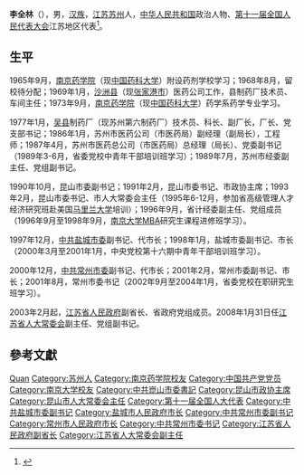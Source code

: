 '''李全林'''（{{bd|1949年|7月|}}），男，[[汉族|汉族]]，[[江苏|江苏]][[苏州|苏州]]人，[[中华人民共和国|中华人民共和国]]政治人物、[[第十一届全国人民代表大会|第十一届全国人民代表大会]]江苏地区代表<ref>{{cite web|author=新华网|title=第十一届全国人大代表|url=http://news.xinhuanet.com/ziliao/2008-03/03/content_7708230.htm?node=36628|publisher=新华网|accessdate=2014-01-07|archive-date=2014-01-10|archive-url=https://web.archive.org/web/20140110211415/http://news.xinhuanet.com/ziliao/2008-03/03/content_7708230.htm?node=36628|dead-url=no}}</ref>。

== 生平 ==
1965年9月，[[南京药学院|南京药学院]]（现[[中国药科大学|中国药科大学]]）附设药剂学校学习；1968年8月，留校待分配；1969年1月，[[沙洲县|沙洲县]]（现[[张家港市|张家港市]]）医药公司工作，县制药厂技术员、车间主任；1973年9月，[[南京药学院|南京药学院]]（现[[中国药科大学|中国药科大学]]）药学系药学专业学习。

1977年1月，[[吴县|吴县]]制药厂（现苏州第六制药厂）技术员、科长、副厂长，厂长、党支部书记；1986年1月，苏州市医药公司（市医药局）副经理（副局长），工程师；1987年4月，苏州市医药总公司（市医药局）总经理（局长）、党委副书记（1989年3-6月，省委党校中青年干部培训班学习）；1989年7月，苏州市经委副主任、党组副书记。

1990年10月，昆山市委副书记；1991年2月，昆山市委书记、市政协主席；1993年2月，昆山市委书记、市人大常委会主任（1995年6-12月，参加省高级管理人才经济研究班赴美国[[马里兰大学|马里兰大学]]培训）；1996年9月，省计经委副主任、党组成员（1996年9月至1998年9月，[[南京大学|南京大学]]MBA研究生课程进修班学习）。

1997年12月，[[中共盐城市委|中共盐城市委]]副书记、代市长；1998年1月，盐城市委副书记、市长（2000年3月至2001年1月，中央党校第十六期中青年干部培训班学习）。

2000年12月，[[中共常州市委|中共常州市委]]副书记、代市长；2001年2月，常州市委副书记、市长；2001年8月，常州市委书记（2002年9月至2004年1月，省委党校在职研究生班学习）。

2003年2月起，[[江苏省人民政府|江苏省人民政府]]副省长、省政府党组成员。2008年1月31日任[[江苏省人大常委会|江苏省人大常委会]]副主任、党组副书记。

== 參考文獻 ==
{{reflist}}

{{Authority control}}
{{DEFAULTSORT:Li李}}
[[Category:李姓|Quan]]
[[Category:苏州人|Category:苏州人]]
[[Category:南京药学院校友|Category:南京药学院校友]]
[[Category:中国共产党党员|Category:中国共产党党员]]
[[Category:南京大学校友|Category:南京大学校友]]
[[Category:中共崑山市委書記|Category:中共崑山市委書記]]
[[Category:昆山市政协主席|Category:昆山市政协主席]]
[[Category:昆山市人大常委会主任|Category:昆山市人大常委会主任]]
[[Category:第十一届全国人大代表|Category:第十一届全国人大代表]]
[[Category:中共盐城市委副书记|Category:中共盐城市委副书记]]
[[Category:盐城市人民政府市长|Category:盐城市人民政府市长]]
[[Category:中共常州市委副书记|Category:中共常州市委副书记]]
[[Category:常州市人民政府市长|Category:常州市人民政府市长]]
[[Category:中共常州市委书记|Category:中共常州市委书记]]
[[Category:江苏省人民政府副省长|Category:江苏省人民政府副省长]]
[[Category:江苏省人大常委会副主任|Category:江苏省人大常委会副主任]]